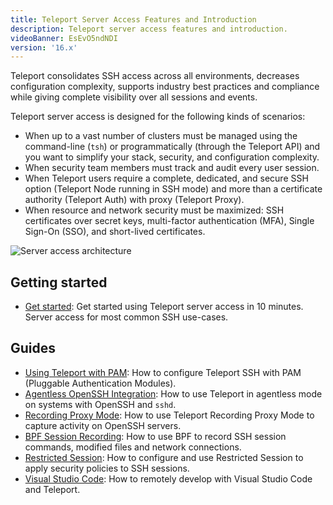 ```yaml
---
title: Teleport Server Access Features and Introduction
description: Teleport server access features and introduction.
videoBanner: EsEvO5ndNDI
version: '16.x'
---
```


Teleport consolidates SSH access across all environments, decreases
configuration complexity, supports industry best practices and compliance while
giving complete visibility over all sessions and events.

Teleport server access is designed for the following kinds of scenarios:

- When up to a vast number of clusters must be managed using the command-line (`tsh`) or programmatically (through the Teleport API) and you want to simplify your stack, security, and configuration complexity.
- When security team members must track and audit every user session.
- When Teleport users require a complete, dedicated, and secure SSH option (Teleport Node running in SSH mode) and more than a certificate authority (Teleport Auth) with proxy (Teleport Proxy).
- When resource and network security must be maximized: SSH certificates over secret keys, multi-factor authentication (MFA), Single Sign-On (SSO), and short-lived certificates.

![Server access architecture](../../../../../assets/architecture-f0eaee84f1.png)

## Getting started

- [Get started](/docs/ver/16.x/server-access/getting-started): Get started using Teleport server access
  in 10 minutes. Server access for most common SSH use-cases.

## Guides

- [Using Teleport with PAM](/docs/ver/16.x/server-access/guides/ssh-pam): How to configure Teleport SSH with PAM (Pluggable Authentication Modules).
- [Agentless OpenSSH Integration](/docs/ver/16.x/server-access/guides/openssh): How to use Teleport in agentless mode on systems with OpenSSH and `sshd`.
- [Recording Proxy Mode](/docs/ver/16.x/server-access/guides/recording-proxy-mode): How to use Teleport Recording Proxy Mode to capture activity on OpenSSH servers.
- [BPF Session Recording](/docs/ver/16.x/server-access/guides/bpf-session-recording): How to use BPF to record SSH session commands, modified files and network connections.
- [Restricted Session](/docs/ver/16.x/server-access/guides/restricted-session): How to configure and use Restricted Session to apply security policies to SSH sessions.
- [Visual Studio Code](/docs/ver/16.x/server-access/guides/vscode): How to remotely develop with Visual Studio Code and Teleport.
